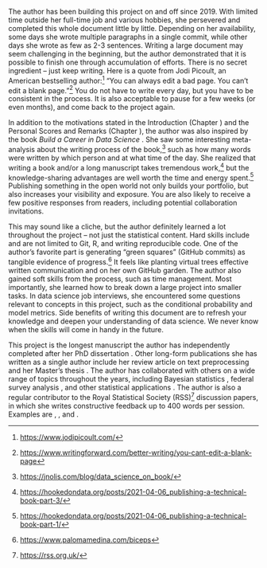 The author has been building this project on and off since 2019. With limited time outside her full-time job and various hobbies, she persevered and completed this whole document little by little. Depending on her availability, some days she wrote multiple paragraphs in a single commit, while other days she wrote as few as 2-3 sentences. Writing a large document may seem challenging in the beginning, but the author demonstrated that it is possible to finish one through accumulation of efforts. There is no secret ingredient -- just keep writing. Here is a quote from Jodi Picoult, an American bestselling author:^[<https://www.jodipicoult.com/>] "You can always edit a bad page. You can't edit a blank page."^[<https://www.writingforward.com/better-writing/you-cant-edit-a-blank-page>] You do not have to write every day, but you have to be consistent in the process. It is also acceptable to pause for a few weeks (or even months), and come back to the project again.    

In addition to the motivations stated in the Introduction (Chapter \ref{intro}) and the Personal Scores and Remarks (Chapter \ref{personal-remarks}), the author was also inspired by the book *Build a Career in Data Science* \cite{robinson2020build}. She saw some interesting meta-analysis about the writing process of the book,^[<https://jnolis.com/blog/data_science_on_book/>] such as how many words were written by which person and at what time of the day. She realized that writing a book and/or a long manuscript takes tremendous work,^[<https://hookedondata.org/posts/2021-04-06_publishing-a-technical-book-part-3/>] but the knowledge-sharing advantages are well worth the time and energy spent.^[<https://hookedondata.org/posts/2021-04-06_publishing-a-technical-book-part-1/>] Publishing something in the open world not only builds your portfolio, but also increases your visibility and exposure. You are also likely to receive a few positive responses from readers, including potential collaboration invitations.   

This may sound like a cliche, but the author definitely learned a lot throughout the project -- not just the statistical content. Hard skills include and are not limited to Git, $\mathsf{R}$, and writing reproducible code. One of the author's favorite part is generating "green squares" (GitHub commits) as tangible evidence of progress.^[<https://www.palomamedina.com/biceps>] It feels like planting virtual trees effective written communication and on her own GitHub garden. The author also gained soft skills from the process, such as time management. Most importantly, she learned how to break down a large project into smaller tasks. In data science job interviews, she encountered some questions relevant to concepts in this project, such as the conditional probability and model metrics. Side benefits of writing this document are to refresh your knowledge and deepen your understanding of data science. We never know when the skills will come in handy in the future.    
 
This project is the longest manuscript the author has independently completed after her PhD dissertation \cite{chai2017phdthesis}. Other long-form publications she has written as a single author include her review article on text preprocessing \cite{chai2023comparison} and her Master's thesis \cite{chai2013masters}. The author has collaborated with others on a wide range of topics throughout the years, including Bayesian statistics \cite{lu2022robust, clyde2018bayesian101}, federal survey analysis \cite{avery2014profile}, and other statistical applications \cite{henry2019modeling, beckman2015investigating}. The author is also a regular contributor to the Royal Statistical Society (RSS)^[<https://rss.org.uk/>] discussion papers, in which she writes constructive feedback up to 400 words per session. Examples are \cite{chai-2024-rss-census}, \cite{chai-2023-rss-climate}, and \cite{chai-2021-rss-betting}.   